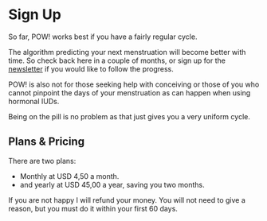 # Sign Up

So far, POW! works best if you have a fairly regular cycle.

The algorithm predicting your next menstruation will become
better with time. So check back here in a couple of months,
or sign up for the
[newsletter](https://lillylabs.ck.page/a5f42d2b44) if you
would like to follow the progress.

POW! is also not for those seeking help with conceiving or
those of you who cannot pinpoint the days of your
menstruation as can happen when using hormonal IUDs.

Being on the pill is no problem as that just gives you a
very uniform cycle.

## Plans & Pricing

There are two plans:

- Monthly at USD 4,50 a month.
- and yearly at USD 45,00 a year, saving you two months.

If you are not happy I will refund your money. You will not need to give a reason, but you must do it
within your first 60 days.

<br />
<Onboarding />
